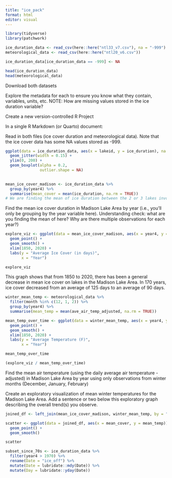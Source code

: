```yaml
---
title: "ice_pack"
format: html
editor: visual
---
```


```r

library(tidyverse)
library(patchwork)

ice_duration_data <- read_csv(here::here("ntl33_v7.csv"), na = "-999")
meteorological_data <- read_csv(here::here("ntl20_v6.csv"))

ice_duration_data[ice_duration_data == -999] <- NA

head(ice_duration_data)
head(meteorological_data)

```


Download both datasets

Explore the metadata for each to ensure you know what they contain, variables, units, etc. NOTE: How are missing values stored in the ice duration variable?

Create a new version-controlled R Project

In a single R Markdown (or Quarto) document:

Read in both files (ice cover duration and meteorological data). Note that the ice cover data has some NA values stored as -999.

```r
ggplot(data = ice_duration_data, aes(x = lakeid, y = ice_duration), na.rm = "-999") +
  geom_jitter(width = 0.15) +
  ylim(0, 200) +
  geom_boxplot(alpha = 0.2,
               outlier.shape = NA)
  


```

```r
mean_ice_cover_madison <- ice_duration_data %>% 
  group_by(year4) %>% 
  summarise(mean_cover = mean(ice_duration, na.rm = TRUE))
# We are finding the mean of ice duration between the 2 or 3 lakes involved in the summary

```



Find the mean ice cover duration in Madison Lake Area by year (i.e., you’ll only be grouping by the year variable here). Understanding check: what are you finding the mean of here? Why are there multiple observations for each year?)

```r

explore_viz <- ggplot(data = mean_ice_cover_madison, aes(x = year4, y = mean_cover)) +
  geom_point() +
  geom_smooth() +
  xlim(1850, 2020) +
  labs(y = "Average Ice Cover (in days)",
       x = "Year")

explore_viz
```

This graph shows that from 1850 to 2020, there has been a general decrease in mean ice cover on lakes in the Madison Lake Area. In 170 years, ice cover decreased from an average of 125 days to an average of 90 days.


```r

winter_mean_temp <- meteorological_data %>%
  filter(month %in% c(12, 1, 2)) %>%
  group_by(year4) %>% 
  summarise(mean_temp = mean(ave_air_temp_adjusted, na.rm = TRUE))

mean_temp_over_time <- ggplot(data = winter_mean_temp, aes(x = year4, y = mean_temp)) +
  geom_point() +
  geom_smooth() +
  xlim(1850, 2020) +
  labs(y = "Average Temperature (F)",
       x = "Year")

mean_temp_over_time

(explore_viz / mean_temp_over_time)

```


Find the mean air temperature (using the daily average air temperature - adjusted) in Madison Lake Area by year using only observations from winter months (December, January, February)

Create an exploratory visualization of mean winter temperatures for the Madison Lake Area. Add a sentence or two below this exploratory graph describing the overall trend(s) you observe.

```r

joined_df <- left_join(mean_ice_cover_madison, winter_mean_temp, by = "year4")

scatter <- ggplot(data = joined_df, aes(x = mean_cover, y = mean_temp)) +
  geom_point() +
  geom_smooth()

scatter

```



```r

subset_since_70s <- ice_duration_data %>% 
  filter(year4 > 1970) %>% 
  rename(Date = "ice_off") %>% 
  mutate(Date = lubridate::mdy(Date)) %>% 
  mutate(Day = lubridate::yday(Date))

```




